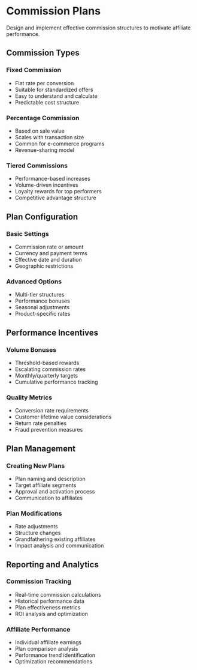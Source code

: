 # Commission Plans

Design and implement effective commission structures to motivate affiliate performance.

## Commission Types

### Fixed Commission
- Flat rate per conversion
- Suitable for standardized offers
- Easy to understand and calculate
- Predictable cost structure

### Percentage Commission
- Based on sale value
- Scales with transaction size
- Common for e-commerce programs
- Revenue-sharing model

### Tiered Commissions
- Performance-based increases
- Volume-driven incentives
- Loyalty rewards for top performers
- Competitive advantage structure

## Plan Configuration

### Basic Settings
- Commission rate or amount
- Currency and payment terms
- Effective date and duration
- Geographic restrictions

### Advanced Options
- Multi-tier structures
- Performance bonuses
- Seasonal adjustments
- Product-specific rates

## Performance Incentives

### Volume Bonuses
- Threshold-based rewards
- Escalating commission rates
- Monthly/quarterly targets
- Cumulative performance tracking

### Quality Metrics
- Conversion rate requirements
- Customer lifetime value considerations
- Return rate penalties
- Fraud prevention measures

## Plan Management

### Creating New Plans
- Plan naming and description
- Target affiliate segments
- Approval and activation process
- Communication to affiliates

### Plan Modifications
- Rate adjustments
- Structure changes
- Grandfathering existing affiliates
- Impact analysis and communication

## Reporting and Analytics

### Commission Tracking
- Real-time commission calculations
- Historical performance data
- Plan effectiveness metrics
- ROI analysis and optimization

### Affiliate Performance
- Individual affiliate earnings
- Plan comparison analysis
- Performance trend identification
- Optimization recommendations
